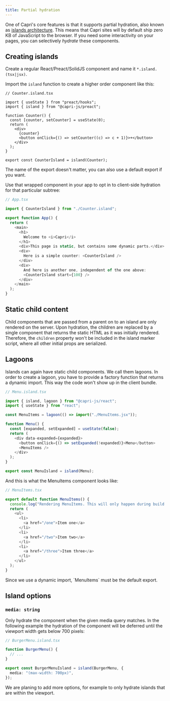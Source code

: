 ```yaml
---
title: Partial hydration
---
```


One of Capri's core features is that it supports partial hydration, also known
as [islands architecture](https://jasonformat.com/islands-architecture/). This
means that Capri sites will by default ship zero KB of JavaScript to the
browser. If you need some interactivity on your pages, you can selectively
_hydrate_ these components.

## Creating islands

Create a regular React/Preact/SolidJS component and name it `*.island.(tsx|jsx)`.

Import the `island` function to create a higher order component like this:

```tsx
// Counter.island.tsx

import { useState } from "preact/hooks";
import { island } from "@capri-js/preact";

function Counter() {
  const [counter, setCounter] = useState(0);
  return (
    <div>
      {counter}
      <button onClick={() => setCounter((c) => c + 1)}>+</button>
    </div>
  );
}

export const CounterIsland = island(Counter);
```

<Note>
  The name of the export doesn't matter, you can also use a default export if
  you want.
</Note>

Use that wrapped component in your app to opt in to client-side hydration for that particular subtree:

```ts
// App.tsx

import { CounterIsland } from "./Counter.island";

export function App() {
  return (
    <main>
      <h1>
        Welcome to <i>Capri</i>
      </h1>
      <div>This page is static, but contains some dynamic parts.</div>
      <div>
        Here is a simple counter: <CounterIsland />
      </div>
      <div>
        And here is another one, independent of the one above:
        <CounterIsland start={100} />
      </div>
    </main>
  );
}
```

## Static child content

Child components that are passed from a parent on to an island are only rendered on the
server. Upon hydration, the children are replaced by a single component that returns the
static HTML as it was initially rendered. Therefore, the `children` property won't be included
in the island marker script, where all other initial props are serialized.

## Lagoons

Islands can again have static child components. We call them lagoons. In order to create a
lagoon, you have to provide a factory function that returns a dynamic import. This way
the code won't show up in the client bundle.

```ts
// Menu.island.tsx

import { island, lagoon } from "@capri-js/react";
import { useState } from "react";

const MenuItems = lagoon(() => import("./MenuItems.jsx"));

function Menu() {
  const [expanded, setExpanded] = useState(false);
  return (
    <div data-expanded={expanded}>
      <button onClick={() => setExpanded(!expanded)}>Menu</button>
      <MenuItems />
    </div>
  );
}

export const MenuIsland = island(Menu);
```

And this is what the MenuItems component looks like:

```ts
// MenuItems.tsx

export default function MenuItems() {
  console.log("Rendering MenuItems. This will only happen during build.");
  return (
    <ul>
      <li>
        <a href="/one">Item one</a>
      </li>
      <li>
        <a href="/two">Item two</a>
      </li>
      <li>
        <a href="/three">Item three</a>
      </li>
    </ul>
  );
}
```

<Note>
  Since we use a dynamic import, `MenuItems` must be the default export.
</Note>

## Island options

### `media: string`

Only hydrate the component when the given media query matches. In the following example
the hydration of the component will be deferred until the viewport width gets below 700 pixels:

```ts
// BurgerMenu.island.tsx

function BurgerMenu() {
  // ...
}

export const BurgerMenuIsland = island(BurgerMenu, {
  media: "(max-width: 700px)",
});
```

<Note title="Stay tuned">
  We are planing to add more options, for example to only hydrate islands that
  are within the viewport.
</Note>
